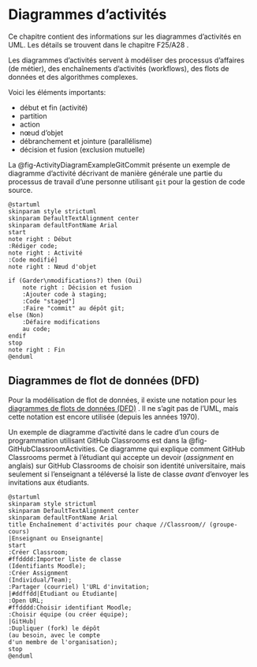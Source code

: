 # Diagrammes d'activités

Ce chapitre contient des informations sur les diagrammes d'activités en UML. Les détails se trouvent dans le chapitre F25/A28\ \faBook<i class="fa-solid fa-book"></i>.

::: {.callout}
Les diagrammes d'activités servent à modéliser des processus d'affaires (de métier), des enchaînements d'activités (workflows), des flots de données et des algorithmes complexes.
:::

Voici les éléments importants:

- début et fin (activité)
- partition
- action
- nœud d'objet
- débranchement et jointure (parallélisme)
- décision et fusion (exclusion mutuelle)

La @fig-ActivityDiagramExampleGitCommit présente un exemple de diagramme d'activité décrivant de manière générale une partie du processus de travail d'une personne utilisant `git` pour la gestion de code source. 

```.plantuml
@startuml
skinparam style strictuml
skinparam DefaultTextAlignment center
skinparam defaultFontName Arial
start
note right : Début
:Rédiger code;
note right : Activité
:Code modifié]
note right : Nœud d'objet

if (Garder\nmodifications?) then (Oui)
    note right : Décision et fusion
    :Ajouter code à staging;
    :Code "staged"]
    :Faire "commit" au dépôt git;    
else (Non)
    :Défaire modifications
    au code;
endif
stop
note right : Fin
@enduml
```

## Diagrammes de flot de données (DFD)

Pour la modélisation de flot de données, il existe une notation pour les [diagrammes de flots de données (DFD)](https://fr.wikipedia.org/wiki/Diagramme_de_flux_de_donn%C3%A9es)\ \faWikipediaW<i class="fa-brands fa-wikipedia-w"></i>.
Il ne s'agit pas de l'UML, mais cette notation est encore utilisée (depuis les années 1970).

Un exemple de diagramme d'activité dans le cadre d'un cours de programmation utilisant GitHub Classrooms est dans la @fig-GitHubClassroomActivities.
Ce diagramme qui explique comment GitHub Classrooms permet à l'étudiant qui accepte un devoir (*assignment* en anglais) sur GitHub Classrooms de choisir son identité universitaire, mais seulement si l'enseignant a téléversé la liste de classe *avant* d'envoyer les invitations aux étudiants.

```.plantuml
@startuml
skinparam style strictuml
skinparam DefaultTextAlignment center
skinparam defaultFontName Arial
title Enchaînement d'activités pour chaque //Classroom// (groupe-cours)
|Enseignant ou Enseignante|
start
:Créer Classroom;
#ffdddd:Importer liste de classe
(Identifiants Moodle);
:Créer Assignment
(Individual/Team);
:Partager (courriel) l'URL d'invitation;
|#ddffdd|Étudiant ou Étudiante|
:Open URL;
#ffdddd:Choisir identifiant Moodle;
:Choisir équipe (ou créer équipe);
|GitHub|
:Dupliquer (fork) le dépôt
(au besoin, avec le compte
d'un membre de l'organisation);
stop
@enduml
```

